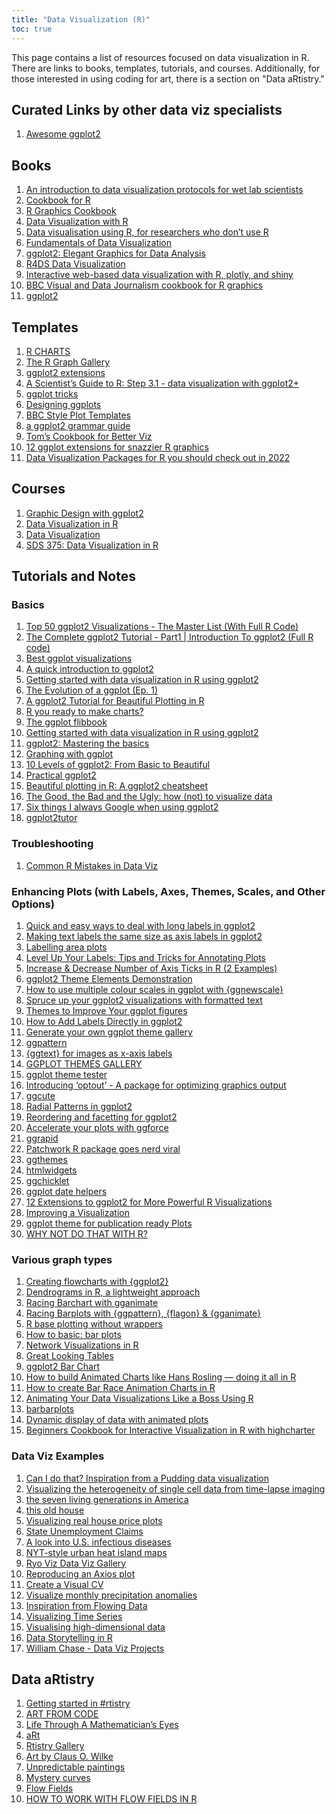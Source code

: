 ```yaml
---
title: "Data Visualization (R)"
toc: true
---
```


This page contains a list of resources focused on data visualization in R. There are links to books, templates, tutorials, and courses. Additionally, for those interested in using coding for art, there is a section on \"Data aRtistry.\"

## Curated Links by other data viz specialists

1)  [Awesome ggplot2](https://github.com/erikgahner/awesome-ggplot2)

## Books

1)  [An introduction to data visualization protocols for wet lab scientists](https://joachimgoedhart.github.io/DataViz-protocols/)
2)  [Cookbook for R](http://www.cookbook-r.com/Graphs/)
3)  [R Graphics Cookbook](https://r-graphics.org/)
4)  [Data Visualization with R](https://rkabacoff.github.io/datavis/)
5)  [Data visualisation using R, for researchers who don't use R](https://psyteachr.github.io/introdataviz/index.html)
6)  [Fundamentals of Data Visualization](https://clauswilke.com/dataviz/)
7)  [ggplot2: Elegant Graphics for Data Analysis](https://ggplot2-book.org/index.html)
8)  [R4DS Data Visualization](https://r4ds.had.co.nz/data-visualisation.html)
9)  [Interactive web-based data visualization with R, plotly, and shiny](https://plotly-r.com/)
10) [BBC Visual and Data Journalism cookbook for R graphics](https://bbc.github.io/rcookbook/)
11) [ggplot2](https://thisisdaryn.github.io/gcubed/ggplot.html)

## Templates

1)  [R CHARTS](https://r-charts.com/)
2)  [The R Graph Gallery](https://r-graph-gallery.com/index.html)
3)  [ggplot2 extensions](https://exts.ggplot2.tidyverse.org/gallery/)
4)  [A Scientist's Guide to R: Step 3.1 - data visualization with ggplot2+](https://craig.rbind.io/post/2021-05-17-asgr-3-1-data-visualization/)
5)  [ggplot tricks](https://github.com/teunbrand/ggplot_tricks)
6)  [Designing ggplots](https://designing-ggplots.netlify.app/#1)
7)  [BBC Style Plot Templates](https://github.com/bbc/bbplot)
8)  [a ggplot2 grammar guide](https://evamaerey.github.io/ggplot2_grammar_guide/about)
9)  [Tom's Cookbook for Better Viz](https://jthomasmock.github.io/nfl_plotting_cookbook/)
10) [12 ggplot extensions for snazzier R graphics](https://www.infoworld.com/article/3667496/12-ggplot-extensions-for-snazzier-r-graphics.html)
11) [Data Visualization Packages for R you should check out in 2022](https://citedrive.medium.com/data-visualization-packages-for-r-you-should-check-out-in-2022-35f3b56425ff)

## Courses

1)  [Graphic Design with ggplot2](https://rstudio-conf-2022.github.io/ggplot2-graphic-design/)
2)  [Data Visualization in R](https://www.datavis.ca/courses/RGraphics/)
3)  [Data Visualization](https://datavizm20.classes.andrewheiss.com/)
4)  [SDS 375: Data Visualization in R](https://wilkelab.org/SDS375/)

## Tutorials and Notes

### Basics

1)  [Top 50 ggplot2 Visualizations - The Master List (With Full R Code)](http://r-statistics.co/Top50-Ggplot2-Visualizations-MasterList-R-Code.html)
2)  [The Complete ggplot2 Tutorial - Part1 \| Introduction To ggplot2 (Full R code)](http://r-statistics.co/Complete-Ggplot2-Tutorial-Part1-With-R-Code.html)
3)  [Best ggplot visualizations](https://nextjournal.com/jk/best-ggplot)
4)  [A quick introduction to ggplot2](https://towardsdatascience.com/a-quick-introduction-to-ggplot2-d406f83bb9c9)
5)  [Getting started with data visualization in R using ggplot2](https://www.storybench.org/getting-started-data-visualization-r-using-ggplot2/)
6)  [The Evolution of a ggplot (Ep. 1)](https://cedricscherer.netlify.app/2019/05/17/the-evolution-of-a-ggplot-ep.-1/)
7)  [A ggplot2 Tutorial for Beautiful Plotting in R](https://www.cedricscherer.com/2019/08/05/a-ggplot2-tutorial-for-beautiful-plotting-in-r/)
8)  [R you ready to make charts?](https://www.williamrchase.com/slides/ggplot_intro.html#1)
9)  [The ggplot flibbook](https://evamaerey.github.io/ggplot_flipbook/ggplot_flipbook_xaringan.html#1)
10) [Getting started with data visualization in R using ggplot2](https://www.storybench.org/getting-started-data-visualization-r-using-ggplot2/)
11) [ggplot2: Mastering the basics](https://www.rebeccabarter.com/blog/2017-11-17-ggplot2_tutorial/)
12) [Graphing with ggplot](https://www.miriamheiss.com/posts/graphing-with-ggplot/)
13) [10 Levels of ggplot2: From Basic to Beautiful](https://medium.com/compassred-data-blog/10-levels-of-ggplot2-from-basic-to-beautiful-5ce3c4e7624f)
14) [Practical ggplot2](https://wilkelab.org/practicalgg/)
15) [Beautiful plotting in R: A ggplot2 cheatsheet](http://zevross.com/blog/2014/08/04/beautiful-plotting-in-r-a-ggplot2-cheatsheet-3/)
16) [The Good, the Bad and the Ugly: how (not) to visualize data](https://shirinsplayground.netlify.app/2020/10/goodbadugly/)
17) [Six things I always Google when using ggplot2](https://ivelasq.rbind.io/blog/things-i-google/)
18) [ggplot2tutor](https://ggplot2tutor.com/)

### Troubleshooting

1)  [Common R Mistakes in Data Viz](https://nickch-k.github.io/DataCommSlides/Lecture_04_Common_R_Problems.html)

### Enhancing Plots (with Labels, Axes, Themes, Scales, and Other Options)

1)  [Quick and easy ways to deal with long labels in ggplot2](https://www.andrewheiss.com/blog/2022/06/23/long-labels-ggplot/)
2)  [Making text labels the same size as axis labels in ggplot2](https://wjschne.github.io/posts/making-text-labels-the-same-size-as-axis-labels-in-ggplot2/)
3)  [Labelling area plots](https://bjnnowak.netlify.app/2021/08/10/r-labelling-area-plots/)
4)  [Level Up Your Labels: Tips and Tricks for Annotating Plots](https://www.cararthompson.com/talks/user2022/)
5)  [Increase & Decrease Number of Axis Ticks in R (2 Examples)](https://statisticsglobe.com/increase-decrease-number-axis-ticks-r)
6)  [ggplot2 Theme Elements Demonstration](https://henrywang.nl/ggplot2-theme-elements-demonstration/)
7)  [How to use multiple colour scales in ggplot with {ggnewscale}](https://gradientdescending.com/how-to-use-multiple-color-scales-in-ggplot-with-ggnewscale/)
8)  [Spruce up your ggplot2 visualizations with formatted text](https://www.slideshare.net/ClausWilke/spruce-up-your-ggplot2-visualizations-with-formatted-text)
9)  [Themes to Improve Your ggplot figures](https://rfortherestofus.com/2019/08/themes-to-improve-your-ggplot-figures/)
10) [How to Add Labels Directly in ggplot2](https://datavizpyr.com/direct-labeling-with-secondary-axis-trick-ggplot2-r/)
11) [Generate your own ggplot theme gallery](https://martinctc.github.io/blog/vignette-generate-your-own-ggplot-theme-gallery/)
12) [ggpattern](https://evamaerey.github.io/flipbooks/ggpattern/ggpattern#1)
13) [{ggtext} for images as x-axis labels](https://jcarroll.com.au/2019/08/13/ggtext-for-images-as-x-axis-labels/)
14) [GGPLOT THEMES GALLERY](https://www.datanovia.com/en/blog/ggplot-themes-gallery/)
15) [ggplot theme tester](https://github.com/martinctc/ggplot_theme_tester)
16) [Introducing 'optout' - A package for optimizing graphics output](https://coolbutuseless.github.io/2020/04/03/introducing-optout-a-package-for-optimizing-graphics-output/)
17) [ggcute](https://github.com/sharlagelfand/ggcute)
18) [Radial Patterns in ggplot2](https://ijeamaka-anyene.netlify.app/posts/2021-01-04-radial-patterns-in-ggplot2/)
19) [Reordering and facetting for ggplot2](https://juliasilge.com/blog/reorder-within/)
20) [Accelerate your plots with ggforce](https://rviews.rstudio.com/2019/09/19/intro-to-ggforce/)
21) [ggrapid](https://konradsemsch.netlify.app/2019/08/2019-08-29-ggrapid-create-neat-and-complete-ggplot-visualizations-with-as-little-code-as-possible/)
22) [Patchwork R package goes nerd viral](https://www.littlemissdata.com/blog/patchwork)
23) [ggthemes](https://github.com/jrnold/ggthemes)
24) [htmlwidgets](http://gallery.htmlwidgets.org/)
25) [ggchicklet](https://rud.is/b/2019/09/14/september-2019-democratic-debates-added-to-ggchicklet/)
26) [ggplot date helpers](https://scottishsnow.wordpress.com/2020/04/24/lubridate-ggplot-date-helpers/)
27) [12 Extensions to ggplot2 for More Powerful R Visualizations](https://mode.com/blog/r-ggplot-extension-packages/)
28) [Improving a Visualization](https://jcarroll.com.au/2021/07/02/improving-a-visualization/)
29) [ggplot theme for publication ready Plots](https://github.com/koundy/ggplot_theme_Publication)
30) [WHY NOT DO THAT WITH R?](http://rich-iannone.github.io/DiagrammeR/)

### Various graph types

1)  [Creating flowcharts with {ggplot2}](https://nrennie.rbind.io/blog/2022-06-06-creating-flowcharts-with-ggplot2/)
2)  [Dendrograms in R, a lightweight approach](https://atrebas.github.io/post/2019-06-08-lightweight-dendrograms/)
3)  [Racing Barchart with gganimate](https://evamaerey.github.io/little_flipbooks_library/racing_bars/racing_barcharts.html#1)
4)  [Racing Barplots with {ggpattern}, {flagon} & {gganimate}](https://coolbutuseless.github.io/2020/04/12/racing-barplots-with-ggpattern-flagon-gganimate/)
5)  [R base plotting without wrappers](http://karolis.koncevicius.lt/posts/r_base_plotting_without_wrappers/)
6)  [How to basic: bar plots](https://www.brodrigues.co/blog/2020-04-12-basic_ggplot2/)
7)  [Network Visualizations in R](https://mr.schochastics.net/material/netVizR/)
8)  [Great Looking Tables](https://posit.co/blog/great-looking-tables-gt-0-2/)
9)  [ggplot2 Bar Chart](https://www.programmingwithr.com/ggplot2-bar-chart-simple-to-powerful-themes-with-kaggle-notebook/)
10) [How to build Animated Charts like Hans Rosling --- doing it all in R](https://towardsdatascience.com/how-to-build-animated-charts-like-hans-rosling-doing-it-all-in-r-570efc6ba382)
11) [How to create Bar Race Animation Charts in R](https://www.programmingwithr.com/how-to-create-animated-bar-race-charts-in-r/)
12) [Animating Your Data Visualizations Like a Boss Using R](https://towardsdatascience.com/animating-your-data-visualizations-like-a-boss-using-r-f94ae20843e3)
13) [barbarplots](https://barbarplots.github.io/)
14) [Dynamic display of data with animated plots](https://thenode.biologists.com/dynamic-display-of-data-with-animated-plots/research/)
15) [Beginners Cookbook for Interactive Visualization in R with highcharter](https://www.programmingwithr.com/how-to-create-animated-bar-race-charts-in-r/)

### Data Viz Examples

1)  [Can I do that? Inspiration from a Pudding data visualization](https://austinwehrwein.com/data-visualization/winningest/)
2)  [Visualizing the heterogeneity of single cell data from time-lapse imaging](https://thenode.biologists.com/visualizing-heterogeneity-of-imaging-data/research/)
3)  [the seven living generations in America](https://www.jtimm.net/posts/seven-generations/)
4)  [this old house](https://www.jtimm.net/posts/this-old-house/)
5)  [Visualizing real house price plots](http://lenkiefer.com/2022/05/30/2022-05-30-real-hpi-plots/)
6)  [State Unemployment Claims](https://rviews.rstudio.com/2020/04/16/state-unemployment-claims/)
7)  [A look into U.S. infectious diseases](https://austinwehrwein.com/data-visualization/diseases/)
8)  [NYT-style urban heat island maps](https://www.katiejolly.io/blog/2019-08-28/nyt-urban-heat)
9)  [Ryo Viz Data Viz Gallery](https://ryo-n7.github.io/visualizations/)
10) [Reproducing an Axios plot](https://rud.is/b/2019/12/27/short-attention-span-theatre-reproducing-axios-1-big-thing-google-trends-2019-news-in-review-with-ggplot2/)
11) [Create a Visual CV](http://adomingues.github.io/2020/11/25/visual-cv/)
12) [Visualize monthly precipitation anomalies](https://dominicroye.github.io/en/2019/visualize-monthly-precipitation-anomalies/)
13) [Inspiration from Flowing Data](https://austinwehrwein.com/data-visualization/salaries/)
14) [Visualizing Time Series](https://tsggplot.netlify.app/#1)
15) [Visualising high-dimensional data](https://github.com/dicook/useR2019_highd_vis)
16) [Data Storytelling in R](https://posit.co/blog/how-i-use-stories-to-share-data-at-meetings/)
17) [William Chase - Data Viz Projects](https://www.williamrchase.com/projects)

## Data aRtistry

1)  [Getting started in #rtistry](https://ivelasq.rbind.io/blog/rtistry-intro/)
2)  [ART FROM CODE](https://art-from-code.netlify.app/)
3)  [Life Through A Mathematician's Eyes](https://lifethroughamathematicianseyes.wordpress.com/2014/11/13/parametric-equations/)
4)  [aRt](https://github.com/nrennie/aRt)
5)  [Rtistry Gallery](https://thetidytrekker.com/rtistry.html)
6)  [Art by Claus O. Wilke](https://clauswilke.com/art/post/)
7)  [Unpredictable paintings](https://blog.djnavarro.net/posts/2021-11-01_unpredictable-paintings/)
8)  [Mystery curves](https://georgemsavva.github.io/creativecoding/posts/mystery/)
9)  [Flow Fields](https://tylerxhobbs.com/essays/2020/flow-fields)
10) [HOW TO WORK WITH FLOW FIELDS IN R](https://jiwanheo.rbind.io/post/2021-09-17-how-to-work-with-flow-fields-in-r/)
